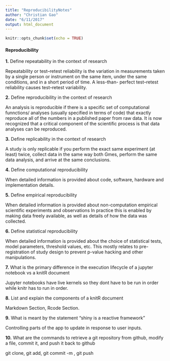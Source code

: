 ```yaml
---
title: "ReproducibilityNotes"
author: "Christian Gao"
date: "6/11/2017"
output: html_document
---
```


```r
knitr::opts_chunk$set(echo = TRUE)
```


#### Reproducibility

**1.** Define repeatability in the context of research

Repeatability or test–retest reliability is the variation in measurements taken by a single person or instrument on the same item, under the same conditions, and in a short period of time. A less-than- perfect test–retest reliability causes test–retest variability.

**2.** Define reproducibility in the context of research

An analysis is reproducible if there is a specific set of computational funnctions/ analyses (usually specified in terms of code) that exactly reproduce all of the numbers in a published paper from raw data. It is now recognized that a critical component of the scientific process is that data analyses can be reproduced.

**3.** Define replicability in the context of research

A study is only replicable if you perform the exact same experiment (at least) twice, collect data in the same way both Gmes, perform the same data analysis, and arrive at the same conclusions.

**4.** Define computational reproducibility

When detailed information is provided about code, software, hardware and implementation details.

**5.** Define empirical reproducibility

When detailed information is provided about non-computation empirical scientific experiments and observations In practice this is enabled by making data freely available, as well as details of how the data was collected.

**6.** Define statistical reproducibility

When detailed information is provided about the choice of statistical tests, model parameters, threshold values, etc. This mostly relates to pre-registration of study design to prevent p-value hacking and other manipulations.

**7.** What is the primary difference in the execution lifecycle of a jupyter notebook vs a knitR document

Jupyter notebooks have live kernels so they dont have to be run in order while knitr has to run in order.

**8.** List and explain the components of a knitR document

Markdown Section, Rcode Section.

**9.** What is meant by the statement "shiny is a reactive framework"

Controlling parts of the app to update in response to user inputs.

**10.** What are the commands to retrieve a git repository from github, modify a file, commit it, and push it back to github

git clone, git add, git commit -m , git push

